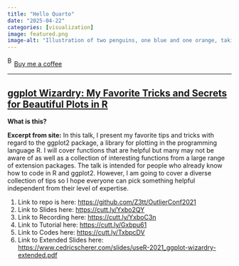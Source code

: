 ```yaml
---
title: "Hello Quarto"
date: "2025-04-22"
categories: [visualization]
image: featured.png
image-alt: "Illustration of two penguins, one blue and one orange, taking a selfie with a selfie stick. The moon in the background looks like the Quarto logo."
---
```



<link href="https://fonts.googleapis.com/css?family=Cookie" rel="stylesheet"><a class="bmc-button" target="_blank" href="https://www.buymeacoffee.com/JoscelinRocha">![Buy me a coffee](https://cdn.buymeacoffee.com/buttons/bmc-new-btn-logo.svg){alt="Buy me a coffee" width="15" height="21"}Buy me a coffee</a>

------------------------------------------------------------------------


## [ggplot Wizardry: My Favorite Tricks and Secrets for Beautiful Plots in R](https://github.com/Z3tt/OutlierConf2021/)

**What is this?**

**Excerpt from site:** In this talk, I present my favorite tips and tricks with regard to the ggplot2 package, a library for plotting in the programming language R.
I will cover functions that are helpful but many may not be aware of as well as a collection of interesting functions from a large range of extension packages.
The talk is intended for people who already know how to code in R and ggplot2.
However, I am going to cover a diverse collection of tips so I hope everyone can pick something helpful independent from their level of expertise.

1.  Link to repo is here: <https://github.com/Z3tt/OutlierConf2021>
2.  Link to Slides here: <https://cutt.ly/Yxbo2QY>
3.  Link to Recording here: <https://cutt.ly/YxboC3n>
4.  Link to Tutorial here: <https://cutt.ly/Gxbpu61>
5.  Link to Codes here: <https://cutt.ly/TxbpcDV>
6.  Link to Extended Slides here: <https://www.cedricscherer.com/slides/useR-2021_ggplot-wizardry-extended.pdf>